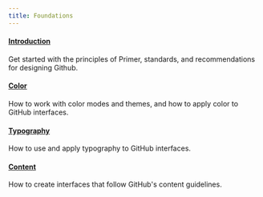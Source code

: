 ```yaml
---
title: Foundations
---
```


#### [Introduction](/foundations/introduction)

Get started with the principles of Primer, standards, and recommendations for designing Github.

#### [Color](/foundations/color)

How to work with color modes and themes, and how to apply color to GitHub interfaces.

#### [Typography](/foundations/typography)

How to use and apply typography to GitHub interfaces.

#### [Content](/foundations/content)

How to create interfaces that follow GitHub's content guidelines.
